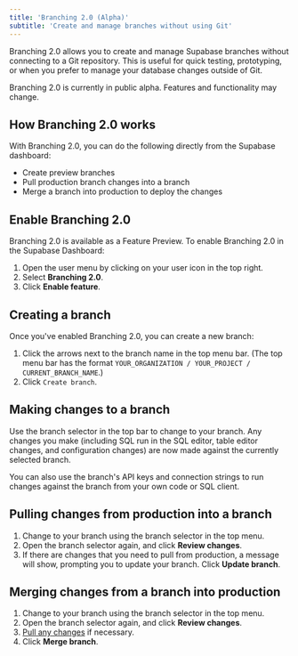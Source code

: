 ```yaml
---
title: 'Branching 2.0 (Alpha)'
subtitle: 'Create and manage branches without using Git'
---
```


Branching 2.0 allows you to create and manage Supabase branches without connecting to a Git repository. This is useful for quick testing, prototyping, or when you prefer to manage your database changes outside of Git.

<Admonition type="note" label="Public Alpha">

Branching 2.0 is currently in public alpha. Features and functionality may change.

</Admonition>

## How Branching 2.0 works

With Branching 2.0, you can do the following directly from the Supabase dashboard:

- Create preview branches
- Pull production branch changes into a branch
- Merge a branch into production to deploy the changes

## Enable Branching 2.0

Branching 2.0 is available as a Feature Preview. To enable Branching 2.0 in the Supabase Dashboard:

1. Open the user menu by clicking on your user icon in the top right.
1. Select **Branching 2.0**.
1. Click **Enable feature**.

## Creating a branch

Once you've enabled Branching 2.0, you can create a new branch:

1. Click the arrows next to the branch name in the top menu bar. (The top menu bar has the format `YOUR_ORGANIZATION / YOUR_PROJECT / CURRENT_BRANCH_NAME`.)
2. Click `Create branch`.

## Making changes to a branch

Use the branch selector in the top bar to change to your branch. Any changes you make (including SQL run in the SQL editor, table editor changes, and configuration changes) are now made against the currently selected branch.

You can also use the branch's API keys and connection strings to run changes against the branch from your own code or SQL client.

## Pulling changes from production into a branch

1. Change to your branch using the branch selector in the top menu.
1. Open the branch selector again, and click **Review changes**.
1. If there are changes that you need to pull from production, a message will show, prompting you to update your branch. Click **Update branch**.

## Merging changes from a branch into production

1. Change to your branch using the branch selector in the top menu.
1. Open the branch selector again, and click **Review changes**.
1. [Pull any changes](#pulling-changes-from-production-into-a-branch) if necessary.
1. Click **Merge branch**.

